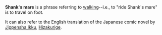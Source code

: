 '''Shank's mare''' is a phrase referring to [[walking]]--i.e., to "ride Shank's mare" is to travel on foot.  

It can also refer to the English translation of the Japanese comic novel by [[Jippensha Ikku]], [[Hizakurige]].  


{{disambig}}